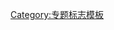 {{WPBannerMeta
|PROJECT          = 机器人学
|BANNER_NAME      = Template:WikiProject Robotics
|substcheck       = <includeonly>{{subst:</includeonly><includeonly>substcheck}}</includeonly>
|small            = {{{small|}}}
|category         = {{{category|¬}}}
|category_trad    = yes
|listas           = {{{listas|}}}
|IMAGE_LEFT       = Mars Science Laboratory Curiosity rover cropped.jpg

|QUALITY_SCALE    = extended
|class            = {{{class|}}}

|importance       = {{{importance|}}}

|ASSESSMENT_LINK  = 
|COMMENTS         = yes
|COMMENTS_CAT     = 
|COMMENTS_FORCE   = yes

|MAIN_ARTICLE     = [[机器人]]
|PORTAL           = 机器人
|PORTAL_IMG       = Animation2.gif

}}<noinclude>{{documentation}}[[Category:专题标志模板]]</noinclude>